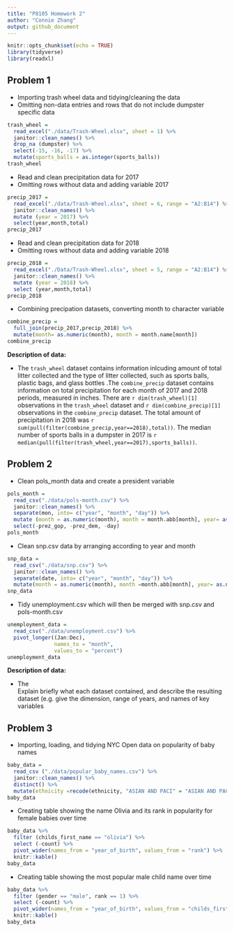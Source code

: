```yaml
---
title: "P8105 Homework 2"
author: "Connie Zhang"
output: github_document
---
```


```r
knitr::opts_chunk$set(echo = TRUE)
library(tidyverse)
library(readxl)
```

## Problem 1
* Importing trash wheel data and tidying/cleaning the data 
* Omitting non-data entries and rows that do not include dumpster specific data
```r
trash_wheel = 
  read_excel("./data/Trash-Wheel.xlsx", sheet = 1) %>%
  janitor::clean_names() %>%
  drop_na (dumpster) %>%
  select(-15, -16, -17) %>%
  mutate(sports_balls = as.integer(sports_balls))
trash_wheel 
```
* Read and clean precipitation data for 2017 
* Omitting rows without data and adding variable 2017
```r
precip_2017 =
  read_excel("./data/Trash-Wheel.xlsx", sheet = 6, range = "A2:B14") %>%
  janitor::clean_names() %>%
  mutate (year = 2017) %>%
  select(year,month,total)
precip_2017
```
* Read and clean precipitation data for 2018 
* Omitting rows without data and adding variable 2018
```r
precip_2018 =
  read_excel("./Data/Trash-Wheel.xlsx", sheet = 5, range = "A2:B14") %>%
  janitor::clean_names() %>%
  mutate (year = 2018) %>%
  select (year,month,total)
precip_2018
```
* Combining precipation datasets, converting month to character variable  
```r
combine_precip = 
  full_join(precip_2017,precip_2018) %>%
  mutate(month= as.numeric(month), month = month.name[month]) 
combine_precip
```
**Description of data:** 

* The `trash_wheel` dataset contains information inlcuding amount of total litter collected and the type of litter collected, such as sports balls, plastic bags, and glass bottles .The `combine_precip` dataset contains information on total precipitation for each month of 2017 and 2018 periods, measured in inches. There are `r dim(trash_wheel)[1]` observations in the `trash_wheel` dataset and `r dim(combine_precip)[1]` observations in the `combine_precip` dataset. The total amount of precipitation in 2018 was `r sum(pull(filter(combine_precip,year==2018),total))`. The median number of sports balls in a dumpster in 2017 is `r median(pull(filter(trash_wheel,year==2017),sports_balls))`. 

## Problem 2 
* Clean pols_month data and create a president variable 
```r
pols_month = 
  read_csv("./data/pols-month.csv") %>%
  janitor::clean_names() %>%
  separate(mon, into= c("year", "month", "day")) %>%
  mutate (month = as.numeric(month), month = month.abb[month], year= as.numeric(year), president = ifelse(prez_gop, "gop", "dem")) %>%
  select(-prez_gop, -prez_dem, -day)
pols_month
```
* Clean snp.csv data by arranging according to year and month
```r
snp_data = 
  read_csv("./data/snp.csv") %>%
  janitor::clean_names() %>%
  separate(date, into= c("year", "month", "day")) %>%
  mutate(month = as.numeric(month), month =month.abb[month], year= as.numeric(year))
snp_data
```
* Tidy unemployment.csv which will then be merged with snp.csv and pols-month.csv
```r
unemployment_data = 
  read_csv("./data/unemployment.csv") %>%
  pivot_longer((Jan:Dec), 
               names_to = "month", 
               values_to = "percent") 
unemployment_data
```
**Description of data:** 

* The  
Explain briefly what each dataset contained, and describe the resulting dataset (e.g. give the dimension, range of years, and names of key variables

## Problem 3
* Importing, loading, and tidying NYC Open data on popularity of baby names 
```r
baby_data =
  read_csv ("./data/popular_baby_names.csv") %>%
  janitor::clean_names() %>%
  distinct() %>%
  mutate(ethnicity =recode(ethnicity, "ASIAN AND PACI" = "ASIAN AND PACIFIC ISLANDER", "BLACK NON HISP" = "BLACK NON HISPANIC", "WHITE NON HISP" = "WHITE NON HISPANIC"), ethnicity = str_to_lower(ethnicity), gender = str_to_lower(gender), childs_first_name = str_to_lower (childs_first_name))
baby_data
```

* Creating table showing the name Olivia and its rank in popularity for female babies over time
```r
baby_data %>%
  filter (childs_first_name == "olivia") %>%
  select (-count) %>%
  pivot_wider(names_from = "year_of_birth", values_from = "rank") %>%
  knitr::kable()
baby_data
```

* Creating table showing the most popular male child name over time 
```r
baby_data %>%
  filter (gender == "male", rank == 1) %>%
  select (-count) %>%
  pivot_wider(names_from = "year_of_birth", values_from = "childs_first_name") %>%
  knitr::kable()
baby_data
```
